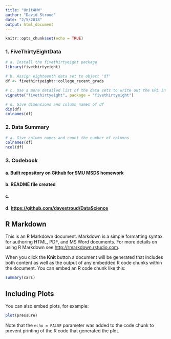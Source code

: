 ```yaml
---
title: "Unit4HW"
author: "David Stroud"
date: "2/5/2018"
output: html_document
---
```


```r
knitr::opts_chunk$set(echo = TRUE)
```

### 1. FiveThirtyEightData
```r
# a. Install the fivethirtyeight package
library(fivethirtyeight)

# b. Assign eighteenth data set to object 'df'
df <- fivethirtyeight::college_recent_grads

# c. Use a more detailed list of the data sets to write out the URL in a comment to the related news story 
vignette("fivethirtyeight", package = "fivethirtyeight")

# d. Give dimensions and column names of df
dim(df)
colnames(df)


```

### 2. Data Summary
```r
# a. Give column names and count the number of columns
colnames(df)
ncol(df)

```




### 3. Codebook  
#### a. Built repository on Github for SMU MSDS homework  
#### b. README file created 
#### c. 
#### d. <https://github.com/davestroud/DataScience>

## R Markdown

This is an R Markdown document. Markdown is a simple formatting syntax for authoring HTML, PDF, and MS Word documents. For more details on using R Markdown see <http://rmarkdown.rstudio.com>.

When you click the **Knit** button a document will be generated that includes both content as well as the output of any embedded R code chunks within the document. You can embed an R code chunk like this:

```r
summary(cars)
```

## Including Plots

You can also embed plots, for example:

```r
plot(pressure)
```

Note that the `echo = FALSE` parameter was added to the code chunk to prevent printing of the R code that generated the plot.
